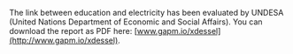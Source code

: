 The link between education and electricity has been evaluated by UNDESA (United Nations Department of Economic and Social Affairs). You can download the report as PDF here: [www.gapm.io/xdessel](http://www.gapm.io/xdessel).